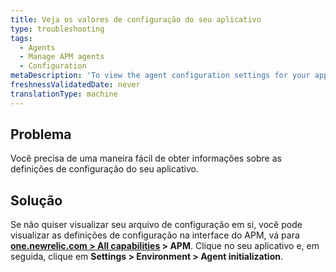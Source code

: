 ```yaml
---
title: Veja os valores de configuração do seu aplicativo
type: troubleshooting
tags:
  - Agents
  - Manage APM agents
  - Configuration
metaDescription: 'To view the agent configuration settings for your app without having to open the config file itself, use APM''s agent initialization page.'
freshnessValidatedDate: never
translationType: machine
---
```


## Problema

Você precisa de uma maneira fácil de obter informações sobre as definições de configuração do seu aplicativo.

## Solução

Se não quiser visualizar seu arquivo de configuração em si, você pode visualizar as definições de configuração na interface do APM, vá para <DNT>**[one.newrelic.com > All capabilities](https://one.newrelic.com/all-capabilities) > APM**</DNT>. Clique no seu aplicativo e, em seguida, clique em <DNT>**Settings > Environment > Agent initialization**</DNT>.
